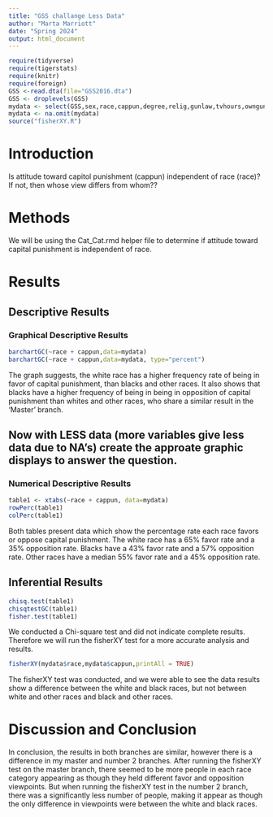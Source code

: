 ```yaml
---
title: "GSS challange Less Data"
author: "Marta Marriott"
date: "Spring 2024"
output: html_document
---
```








```r
require(tidyverse)
require(tigerstats)
require(knitr)
require(foreign)
GSS <-read.dta(file="GSS2016.dta")
GSS <- droplevels(GSS)
mydata <- select(GSS,sex,race,cappun,degree,relig,gunlaw,tvhours,owngun,age,wordsum)
mydata <- na.omit(mydata)
source("fisherXY.R")
```





# Introduction

<!--In this section you explain what you are trying to show.  Where did the data come from?  What is the research or other question you are trying to answer?.  If you skimp in this section expect to be marked down in your grade. Paint a picture of the project a couple of paragraphs is expected!-->

Is attitude toward capitol punishment (cappun) independent of race (race)?
If not, then whose view differs from whom??

# Methods

<!--Decide on your methods:  use "variable analysis" or other appropriate descriptors.  Make sure to choose at least one graphical method and at least one numerical method. Discuss what data manipulations may be needed for example subsetting or other binning procedures and what sort of graphical displays and inferential tools will be used!-->

We will be using the Cat_Cat.rmd helper file to determine if  attitude toward capital punishment is independent of race.

# Results

<!--Divide this section into two sub-sections:  One for your descriptive  results and one for your inferential results.!-->

## Descriptive Results

### Graphical Descriptive Results

<!--Graphical results here.  Make sure to show your code.  Provide appropriate labels for axes, giving units if possible, and provide a good title for the graph, too.  Use the graphical results to describe the patterns if any that exist in the data as focused toward the research question. Bottom line is to explain the features of the graph that are relevant to conforming or departing to what is expected by your null hypothesis !-->

```r
barchartGC(~race + cappun,data=mydata)
barchartGC(~race + cappun,data=mydata, type="percent")

```

The graph suggests, the white race has a higher frequency rate of being in favor of capital punishment, than blacks and other races. It also shows that blacks have a higher frequency of being in being in opposition of capital punishment than whites and other races, who share a similar result in the 'Master' branch.


## Now with LESS data (more variables give less data due to NA's) create the approate graphic displays to answer the question.





### Numerical Descriptive Results

<!--Numerical results go here. Use the numerical results to describe the patterns if any that exist in the data as focused toward the research question!-->


```r
table1 <- xtabs(~race + cappun, data=mydata)
rowPerc(table1)
colPerc(table1)
```

  Both tables present data which show the percentage rate each race favors or oppose capital punishment. The white race has a 65% favor rate and a 35% opposition rate. Blacks have a 43% favor rate and a 57% opposition rate. Other races have a median 55% favor rate and a 45% opposition rate.

## Inferential Results

<!--State hypothesis clearly.  Make sure your discussion of the inferential test covers all the aspects that the test output produces, such as test statistic, p-value etc.  Make a decision about the null hypothesis, explain the assumptions on which the selected test/procedure was based, and why the chosen procedure satisfys the assumptions and is appropriate to answer the research question!-->



```r
chisq.test(table1)
chisqtestGC(table1)
fisher.test(table1)
```

  We conducted a Chi-square test and did not indicate complete results. Therefore we will run the fisherXY test for a more accurate analysis and results.


```r
fisherXY(mydata$race,mydata$cappun,printAll = TRUE)
```

  The fisherXY test was conducted, and we were able to see the data results show a difference between the white and black races, but not between white and other races and black and other races.
 
  
# Discussion and Conclusion

<!--Discussion and conclusion here.  If you found a relationship be sure to consider whether the relationship occurs because one of the variavbles causes the other, or whether they perhasps are related for some other reason.  Watch the chapter 6 videos from the GeorgeTown videos collection.!-->

 In conclusion, the results in both branches are similar, however there is a difference in my master and number 2 branches. After running the fisherXY test on the master branch, there seemed to be more people in each race category appearing as though they held different favor and opposition viewpoints. But when running the fisherXY test in the number 2 branch, there was a significantly less number of people, making it appear as though the only difference in viewpoints were between the white and black races.